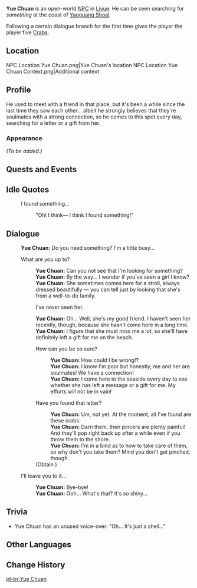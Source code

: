 {{Meta
<!-- REMOVE THIS TEMPLATE AFTER ADDING MISSING INFO -->
|missing_NPC_profile  = yes
}}
{{Character Infobox
|region           = Liyue
|location         = Liyue
|image            = NPC Yue Chuan.png
|type             = Open-World NPC
|dialoguereward   = {{Card|Crab|5}}
}}
'''Yue Chuan''' {{Lang|zh=岳川|zh_rm=Yuè Chuān}} is an open-world [[NPC]] in [[Liyue]]. He can be seen searching for ''something'' at the coast of [[Yaoguang Shoal]].

Following a certain dialogue branch for the first time gives the player the player five [[Crab]]s.

==Location==
<gallery>
NPC Location Yue Chuan.png|Yue Chuan's location
NPC Location Yue Chuan Context.png|Additional context
</gallery>

==Profile==
<!-- detailed story/lore information goes here -->
He used to meet with a friend in that place, but it's been a while since the last time they saw each other... albeit he strongly believes that they're soulmates with a strong connection, so he comes to this spot every day, searching for a letter or a gift from her.

===Appearance===
''(To be added.)''

==Quests and Events==
{{Quests and Events}}

==Idle Quotes==
{{Dialogue Start}}
: {{DIcon|Idle}} I found something...
:: {{A|VO Yue Chuan 01.ogg}} "Oh! I think&mdash; I think I found something!"
{{Dialogue End}}

==Dialogue==
{{Dialogue Start}}
:'''Yue Chuan:''' Do you need something? I'm a little busy...
:{{DIcon}} What are you up to?
::'''Yue Chuan:''' Can you not see that I'm looking for something?
::'''Yue Chuan:''' By the way... I wonder if you've seen a girl I know?
::'''Yue Chuan:''' She sometimes comes here for a stroll, always dressed beautifully &mdash; you can tell just by looking that she's from a well-to-do family.
::{{DIcon}} I've never seen her.
::'''Yue Chuan:''' Oh...  Well, she's my good friend. I haven't seen her recently, though, because she hasn't come here in a long time.
::'''Yue Chuan:''' I figure that she must miss me a lot, so she'll have definitely left a gift for me on the beach.
::{{DIcon}} How can you be so sure?
:::'''Yue Chuan:''' How could I be wrong!?
:::'''Yue Chuan:''' I know I'm poor but honestly, me and her are soulmates! We have a connection!
:::'''Yue Chuan:''' I come here to the seaside every day to see whether she has left a message or a gift for me. My efforts will not be in vain!
::{{DIcon|Reward}} Have you found that letter?
:::'''Yue Chuan:''' Um, not yet. At the moment, all I've found are these crabs.
:::'''Yue Chuan:''' Darn them, their pincers are plenty painful! And they'll pop right back up after a while even if you throw them to the shore.
:::'''Yue Chuan:''' I'm in a bind as to how to take care of them, so why don't you take them? Mind you don't get pinched, though.
::;(Obtain {{Item|Crab|x=5}})
:{{DIcon}} I'll leave you to it...
::'''Yue Chuan:''' Bye-bye!
::'''Yue Chuan:''' Ooh... What's that? It's so shiny...
{{Dialogue End}}

==Trivia==
* Yue Chuan has an unused voice-over: {{A|VO Yue Chuan 02.ogg}} "Oh... It's just a shell..."

==Other Languages==
{{Other Languages
|default_hidden = 1
|en      = Yue Chuan
|zhs     = 岳川
|zhs_rm  = Yuè Chuān
|zht     = 岳川
|zht_rm  = Yuè Chuān
|ja      = 岳川
|ja_rm   = Gakusen{{Assumed}}
|ko      = 악천
|es      = Yue Chuan
|fr      = Yue Chuan
|ru      = Юэ Чуань
|th      = Yue Chuan
|vi      = Yue Chuan
|de      = Yue Chuan
|id      = Yue Chuan
|pt      = Yue Chuan
|tr      = Yue Chuan
|it      = Yue Chuan
}}

==Change History==
{{Change History|1.0}}

[[pt-br:Yue Chuan]]